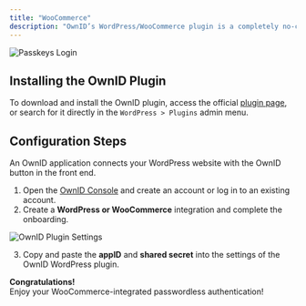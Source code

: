 ```yaml
---
title: "WooCommerce"
description: "OwnID’s WordPress/WooCommerce plugin is a completely no-code way to add passwordless authentication to your website with a few clicks."
---
```



<Frame type="glass">
  <img src="/images/woocommerce-login.png" alt="Passkeys Login"></img>
</Frame>

## Installing the OwnID Plugin
To download and install the OwnID plugin, access the official [plugin page](https://wordpress.org/plugins/ownid-passwordless-login/), or search for it directly in the `WordPress > Plugins` admin menu. 

## Configuration Steps
An OwnID application connects your WordPress website with the OwnID button in the front end. 

<BuildAppSnippet connector_name="WordPress"/>

1. Open the [OwnID Console](https://console.ownid.com/) and create an account or log in to an existing account.
2. Create a **WordPress or WooCommerce** integration and complete the onboarding.

<Frame type="glass">
  <img src="/images/wordpress-settings.png" alt="OwnID Plugin Settings"></img>
</Frame>

3. Copy and paste the **appID** and **shared secret** into the settings of the OwnID WordPress plugin.

<Check>**Congratulations!**   
Enjoy your WooCommerce-integrated passwordless authentication!</Check>

<NextStepsSnippet/>




<NextStepsSnippet/>
